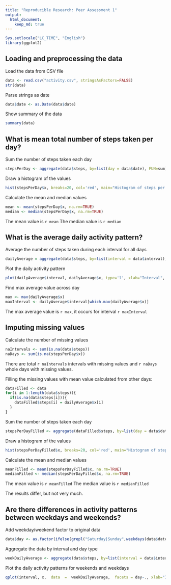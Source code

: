 ```yaml
---
title: "Reproducible Research: Peer Assessment 1"
output: 
  html_document:
    keep_md: true
---
```


```r
Sys.setlocale("LC_TIME", "English")
library(ggplot2)
```

## Loading and preprocessing the data

Load the data from CSV file
```r
data <- read.csv("activity.csv", stringsAsFactors=FALSE)
str(data)
```

Parse strings as date
```r
data$date <- as.Date(data$date)
```

Show summary of the data
```r
summary(data)
```

## What is mean total number of steps taken per day?

Sum the number of steps taken each day
```r
stepsPerDay <- aggregate(data$steps, by=list(day = data$date), FUN=sum)
```

Draw a histogram of the values
```r
hist(stepsPerDay$x, breaks=20, col='red', main="Histogram of steps per day", xlab="Steps per day")
```

Calculate the mean and median values
```r
mean <- mean(stepsPerDay$x, na.rm=TRUE)
median <- median(stepsPerDay$x, na.rm=TRUE)
```
The mean value is `r mean`
The median value is `r median`

## What is the average daily activity pattern?

Average the number of steps taken during each interval for all days
```r
dailyAverage = aggregate(data$steps, by=list(interval = data$interval), FUN=mean, na.rm=TRUE)
```

Plot the daily activity pattern
```r
plot(dailyAverage$interval, dailyAverage$x, type='l', xlab="Interval", ylab="Average steps", main="Daily activity pattern")
```

Find max average value across day
```r
max <- max(dailyAverage$x)
maxInterval <- dailyAverage$interval[which.max(dailyAverage$x)]
```
The max average value is `r max`, it occurs for interval `r maxInterval`

## Imputing missing values

Calculate the number of missing values
```r
naIntervals <- sum(is.na(data$steps))
naDays <- sum(is.na(stepsPerDay$x))
```
There are total `r naIntervals` intervals with missing values and `r naDays` whole days with missing values.

Filling the missing values with mean value calculated from other days:
```r
dataFilled <- data
for(i in 1:length(data$steps)){
  if(is.na(data$steps[i])){
    dataFilled$steps[i] = dailyAverage$x[i]
  }
}
```

Sum the number of steps taken each day
```r
stepsPerDayFilled <- aggregate(dataFilled$steps, by=list(day = data$date), FUN=sum)
```

Draw a histogram of the values
```r
hist(stepsPerDayFilled$x, breaks=20, col='red', main="Histogram of steps per day with imputed missing variables", xlab="Steps per day")
```

Calculate the mean and median values
```r
meanFilled <- mean(stepsPerDayFilled$x, na.rm=TRUE)
medianFilled <- median(stepsPerDayFilled$x, na.rm=TRUE)
```
The mean value is `r meanFilled`
The median value is `r medianFilled`

The results differ, but not very much.

## Are there differences in activity patterns between weekdays and weekends?

Add weekday/weekend factor to original data
```r
data$day <- as.factor(ifelse(grepl("Saturday|Sunday",weekdays(data$date)), "weekend", "weekday"))
```

Aggregate the data by interval and day type
```r
weekDailyAverage <- aggregate(data$steps, by=list(interval = data$interval, day = data$day), FUN=mean, na.rm=TRUE)

```

Plot the daily activity patterns for weekends and weekdays
```r
qplot(interval, x,  data  =  weekDailyAverage,  facets = day~., xlab="Interval", ylab="Number of steps") + geom_line()
```








